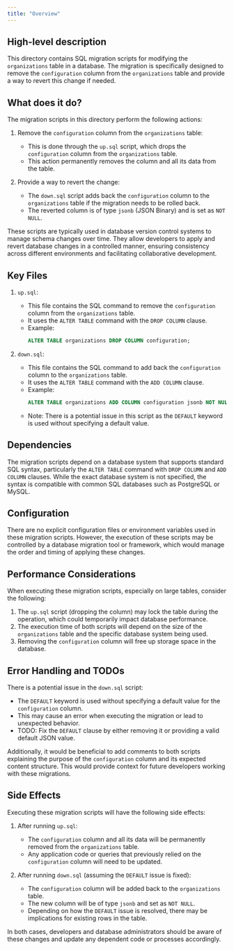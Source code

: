 ```yaml
---
title: "Overview"
---
```


## High-level description
This directory contains SQL migration scripts for modifying the `organizations` table in a database. The migration is specifically designed to remove the `configuration` column from the `organizations` table and provide a way to revert this change if needed.

## What does it do?
The migration scripts in this directory perform the following actions:

1. Remove the `configuration` column from the `organizations` table:
   - This is done through the `up.sql` script, which drops the `configuration` column from the `organizations` table.
   - This action permanently removes the column and all its data from the table.

2. Provide a way to revert the change:
   - The `down.sql` script adds back the `configuration` column to the `organizations` table if the migration needs to be rolled back.
   - The reverted column is of type `jsonb` (JSON Binary) and is set as `NOT NULL`.

These scripts are typically used in database version control systems to manage schema changes over time. They allow developers to apply and revert database changes in a controlled manner, ensuring consistency across different environments and facilitating collaborative development.

## Key Files

1. `up.sql`:
   - This file contains the SQL command to remove the `configuration` column from the `organizations` table.
   - It uses the `ALTER TABLE` command with the `DROP COLUMN` clause.
   - Example:
     ```sql
     ALTER TABLE organizations DROP COLUMN configuration;
     ```

2. `down.sql`:
   - This file contains the SQL command to add back the `configuration` column to the `organizations` table.
   - It uses the `ALTER TABLE` command with the `ADD COLUMN` clause.
   - Example:
     ```sql
     ALTER TABLE organizations ADD COLUMN configuration jsonb NOT NULL DEFAULT;
     ```
   - Note: There is a potential issue in this script as the `DEFAULT` keyword is used without specifying a default value.

## Dependencies
The migration scripts depend on a database system that supports standard SQL syntax, particularly the `ALTER TABLE` command with `DROP COLUMN` and `ADD COLUMN` clauses. While the exact database system is not specified, the syntax is compatible with common SQL databases such as PostgreSQL or MySQL.

## Configuration
There are no explicit configuration files or environment variables used in these migration scripts. However, the execution of these scripts may be controlled by a database migration tool or framework, which would manage the order and timing of applying these changes.

## Performance Considerations
When executing these migration scripts, especially on large tables, consider the following:

1. The `up.sql` script (dropping the column) may lock the table during the operation, which could temporarily impact database performance.
2. The execution time of both scripts will depend on the size of the `organizations` table and the specific database system being used.
3. Removing the `configuration` column will free up storage space in the database.

## Error Handling and TODOs
There is a potential issue in the `down.sql` script:
- The `DEFAULT` keyword is used without specifying a default value for the `configuration` column.
- This may cause an error when executing the migration or lead to unexpected behavior.
- TODO: Fix the `DEFAULT` clause by either removing it or providing a valid default JSON value.

Additionally, it would be beneficial to add comments to both scripts explaining the purpose of the `configuration` column and its expected content structure. This would provide context for future developers working with these migrations.

## Side Effects
Executing these migration scripts will have the following side effects:

1. After running `up.sql`:
   - The `configuration` column and all its data will be permanently removed from the `organizations` table.
   - Any application code or queries that previously relied on the `configuration` column will need to be updated.

2. After running `down.sql` (assuming the `DEFAULT` issue is fixed):
   - The `configuration` column will be added back to the `organizations` table.
   - The new column will be of type `jsonb` and set as `NOT NULL`.
   - Depending on how the `DEFAULT` issue is resolved, there may be implications for existing rows in the table.

In both cases, developers and database administrators should be aware of these changes and update any dependent code or processes accordingly.